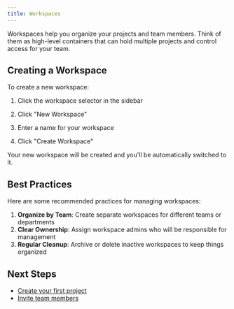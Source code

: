 ```yaml
---
title: Workspaces
---
```




Workspaces help you organize your projects and team members. Think of them as high-level containers that can hold multiple projects and control access for your team.

## Creating a Workspace

To create a new workspace:

<Steps>

1. Click the workspace selector in the sidebar

2. Click "New Workspace"

3. Enter a name for your workspace

4. Click "Create Workspace"

</Steps>

Your new workspace will be created and you'll be automatically switched to it.

## Best Practices

Here are some recommended practices for managing workspaces:

1. **Organize by Team**: Create separate workspaces for different teams or departments
2. **Clear Ownership**: Assign workspace admins who will be responsible for management
3. **Regular Cleanup**: Archive or delete inactive workspaces to keep things organized

## Next Steps

- [Create your first project](/docs/projects)
- [Invite team members](/docs/team)